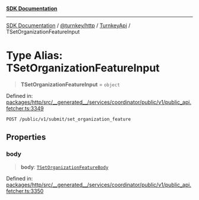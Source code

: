 [**SDK Documentation**](../../../../../README.mdx)

***

[SDK Documentation](../../../../../packages.mdx) / [@turnkey/http](../../../README.mdx) / [TurnkeyApi](../README.mdx) / TSetOrganizationFeatureInput

# Type Alias: TSetOrganizationFeatureInput

> **TSetOrganizationFeatureInput** = `object`

Defined in: [packages/http/src/\_\_generated\_\_/services/coordinator/public/v1/public\_api.fetcher.ts:3349](https://github.com/tkhq/sdk/blob/e1b1a69bdd608320aaf03cc2dbbf68dc0c52b28d/packages/http/src/__generated__/services/coordinator/public/v1/public_api.fetcher.ts#L3349)

`POST /public/v1/submit/set_organization_feature`

## Properties

### body

> **body**: [`TSetOrganizationFeatureBody`](TSetOrganizationFeatureBody.mdx)

Defined in: [packages/http/src/\_\_generated\_\_/services/coordinator/public/v1/public\_api.fetcher.ts:3350](https://github.com/tkhq/sdk/blob/e1b1a69bdd608320aaf03cc2dbbf68dc0c52b28d/packages/http/src/__generated__/services/coordinator/public/v1/public_api.fetcher.ts#L3350)
